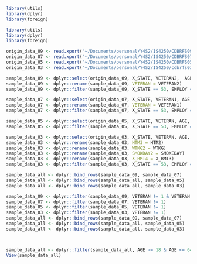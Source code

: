 ```r
library(utils)
library(dplyr)
library(foreign)

library(utils)
library(dplyr)
library(foreign)

origin_data_09 <- read.xport("~/Documents/personal/Y4S2/IS4250/CDBRFS09.XPT")
origin_data_07 <- read.xport("~/Documents/personal/Y4S2/IS4250/CDBRFS07.XPT")
origin_data_05 <- read.xport("~/Documents/personal/Y4S2/IS4250/CDBRFS05.XPT")
origin_data_03 <- read.xport("~/Documents/personal/Y4S2/IS4250/cdbrfs03.XPT")

sample_data_09 <- dplyr::select(origin_data_09, X_STATE, VETERAN2,  AGE, EMPLOY, HTM3, WTKG2, SEX, RACE2, INCOME2, EDUCA, SMOKDAY2, JOBACTIV, X_FRTSERV, X_BMI4)
sample_data_09 <- dplyr::rename(sample_data_09, VETERAN = VETERAN2)
sample_data_09 <- dplyr::filter(sample_data_09, X_STATE == 53, EMPLOY == 1 | EMPLOY == 2) 

sample_data_07 <- dplyr::select(origin_data_07, X_STATE, VETERAN1, AGE, EMPLOY, HTM3, WTKG2, SEX, RACE2, INCOME2, EDUCA, SMOKDAY2, JOBACTIV, X_FRTSERV, X_BMI4)
sample_data_07 <- dplyr::rename(sample_data_07, VETERAN = VETERAN1)
sample_data_07 <- dplyr::filter(sample_data_07, X_STATE == 53, EMPLOY == 1 | EMPLOY == 2) 

sample_data_05 <- dplyr::select(origin_data_05, X_STATE, VETERAN, AGE, EMPLOY, HTM3, WTKG2, SEX, RACE2, INCOME2, EDUCA, SMOKDAY2, JOBACTIV, X_FRTSERV, X_BMI4)
sample_data_05 <- dplyr::filter(sample_data_05, X_STATE == 53, EMPLOY == 1 | EMPLOY == 2) 

sample_data_03 <- dplyr::select(origin_data_03, X_STATE, VETERAN, AGE, EMPLOY, HTM2, WTKG, SEX, RACE2, INCOME2, EDUCA, SMOKEDAY, JOBACTIV, X_FRTSERV, X_BMI3)
sample_data_03 <- dplyr::rename(sample_data_03, HTM3 = HTM2)
sample_data_03 <- dplyr::rename(sample_data_03, WTKG2 = WTKG)
sample_data_03 <- dplyr::rename(sample_data_03, SMOKDAY2 = SMOKEDAY)
sample_data_03 <- dplyr::rename(sample_data_03, X_BMI4 = X_BMI3)
sample_data_03 <- dplyr::filter(sample_data_03, X_STATE == 53, EMPLOY == 1 | EMPLOY == 2) 

sample_data_all <- dplyr::bind_rows(sample_data_09, sample_data_07)
sample_data_all <- dplyr::bind_rows(sample_data_all, sample_data_05)
sample_data_all <- dplyr::bind_rows(sample_data_all, sample_data_03)

sample_data_09 <- dplyr::filter(sample_data_09, VETERAN != 1 & VETERAN != 2 & VETERAN != 3) 
sample_data_07 <- dplyr::filter(sample_data_07, VETERAN != 1) 
sample_data_05 <- dplyr::filter(sample_data_05, VETERAN != 1) 
sample_data_03 <- dplyr::filter(sample_data_03, VETERAN != 1) 
sample_data_all <- dplyr::bind_rows(sample_data_09, sample_data_07)
sample_data_all <- dplyr::bind_rows(sample_data_all, sample_data_05)
sample_data_all <- dplyr::bind_rows(sample_data_all, sample_data_03)



sample_data_all <- dplyr::filter(sample_data_all, AGE >= 18 & AGE <= 64, X_BMI4 >= 18.5) 
View(sample_data_all)

```



